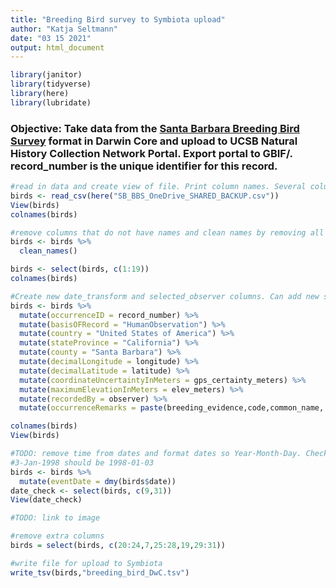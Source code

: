 ```yaml
---
title: "Breeding Bird survey to Symbiota upload"
author: "Katja Seltmann"
date: "03 15 2021"
output: html_document
---
```


```r
library(janitor)
library(tidyverse)
library(here)
library(lubridate)

```

### Objective: Take data from the [Santa Barbara Breeding Bird Survey](https://santabarbaraaudubon.org/santa-barbara-county-breeding-bird-study/) format in Darwin Core and upload to UCSB Natural History Collection Network Portal. Export portal to GBIF/. record_number is the unique identifier for this record.

```r
#read in data and create view of file. Print column names. Several column names are missing.
birds <- read_csv(here("SB_BBS_OneDrive_SHARED_BACKUP.csv"))
View(birds)
colnames(birds)
```

```r
#remove columns that do not have names and clean names by removing all white spaces
birds <- birds %>%
  clean_names()

birds <- select(birds, c(1:19))
colnames(birds)
```

```r
#Create new date_transform and selected_observer columns. Can add new selected observers to this list to include in the filtering.
birds <- birds %>%
  mutate(occurrenceID = record_number) %>%
  mutate(basisOFRecord = "HumanObservation") %>%
  mutate(country = "United States of America") %>%
  mutate(stateProvince = "California") %>%
  mutate(county = "Santa Barbara") %>%
  mutate(decimalLongitude = longitude) %>%
  mutate(decimalLatitude = latitude) %>%
  mutate(coordinateUncertaintyInMeters = gps_certainty_meters) %>%
  mutate(maximumElevationInMeters = elev_meters) %>%
  mutate(recordedBy = observer) %>%
  mutate(occurrenceRemarks = paste(breeding_evidence,code,common_name, comments,observation,nest_species_structure,nest_hgt_meters,sources, sep = "; "))

colnames(birds)
View(birds)

```

```r
#TODO: remove time from dates and format dates so Year-Month-Day. Check to see if new format is correct.
#3-Jan-1998 should be 1998-01-03
birds <- birds %>%
  mutate(eventDate = dmy(birds$date))
date_check <- select(birds, c(9,31))
View(date_check)
```

```r
#TODO: link to image

```

```r
#remove extra columns
birds = select(birds, c(20:24,7,25:28,19,29:31))
```

```r
#write file for upload to Symbiota
write_tsv(birds,"breeding_bird_DwC.tsv")
```








